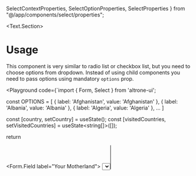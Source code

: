   SelectContextProperties,
  SelectOptionProperties,
  SelectProperties
} from "@/app/components/select/properties";

<BluePrint title="Select" description="This component is used to select options in the dropdown" />

<Text.Section>
# Usage

  This component is very similar to radio list or checkbox list, but you need to choose options from dropdown. Instead of
  using child components you need to pass options using mandatory `options` prop.

  <Playground code={`import { Form, Select } from 'altrone-ui';

const OPTIONS = [
  { label: 'Afghanistan', value: 'Afghanistan' },
  { label: 'Albania', value: 'Albania' },
  { label: 'Algeria', value: 'Algeria' },
  ...
]

const [country, setCountry] = useState<string>();
const [visitedCountries, setVisitedCountries] = useState<string[]>([]);

return <Form>
  <Form.Field label="Your Motherland">
    <Select value={country} placeholder="Where have you born?" onChange={setCountry} options={OPTIONS} />
  </Form.Field>
  <Form.Field label="Visited Countries">
    <Select value={visitedCountries} multiple placeholder="What countries have you visited?" onChange={setVisitedCountries} options={OPTIONS} />
  </Form.Field>
</Form>
`}>
      <SelectDemo />
    </Playground>

</Text.Section>

<Text.Section>
  # Select Option

  You need to provide a list of options to render the select:

  <PropertiesTable title="Properties" data={SelectOptionProperties} />
</Text.Section>

<Text.Section>
  # Properties

  <PropertiesTable title="Properties" data={SelectProperties} />
</Text.Section>

<Text.Section>
  # Rendering custom control

  You can render custom control using `Component` property. Value of the property can be either just JSX element or
  function.

  Function provides `context` arguments:

  <PropertiesTable title="Properties" data={SelectContextProperties} />
</Text.Section>

<Text.Section gap='xl'>
  # CSS Variables
  <CSSVariablesList data={SelectCSSVariables} />
</Text.Section>

<Text.Section>
# Configuration

This component has some configuration settings. Use `<Configuration>` component to override component configuration.

<ConfigTable filter="select." />
</Text.Section>